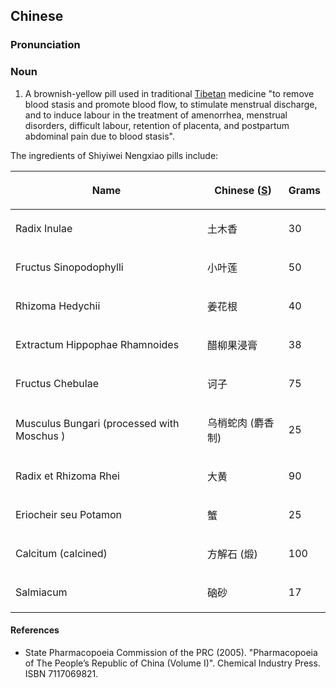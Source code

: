 ==Chinese==
{{zh-forms}}

===Pronunciation===
{{zh-pron
|m=shí一 wèi néngxiāo wán
|cat=n
}}

===Noun===
{{zh-noun}}

# A brownish-yellow pill used in traditional [[Tibetan]] medicine "to remove blood stasis and promote blood flow, to stimulate menstrual discharge, and to induce labour in the treatment of amenorrhea, menstrual disorders, difficult labour, retention of placenta, and postpartum abdominal pain due to blood stasis".

The ingredients of Shiyiwei Nengxiao pills include:

{| class="wikitable sortable"
|-
!Name
!Chinese ([[Simplified Chinese|S]])
!Grams
|-
|Radix Inulae
|土木香
| 30
|-
|Fructus Sinopodophylli
|小叶莲
| 50
|-
|Rhizoma Hedychii
|姜花根
| 40
|-
|Extractum Hippophae Rhamnoides
|醋柳果浸膏
| 38
|-
|Fructus Chebulae
|诃子
| 75
|-
|Musculus Bungari (processed with Moschus )
|乌梢蛇肉 (麝香制)
| 25
|-
|Radix et Rhizoma Rhei
|大黄
|90
|-
|Eriocheir seu Potamon
|蟹
| 25
|-
|Calcitum (calcined)
|方解石 (煅)
| 100
|-
|Salmiacum
|硇砂
| 17
|}

====References====
* State Pharmacopoeia Commission of the PRC (2005). "Pharmacopoeia of The People’s Republic of China (Volume I)". Chemical Industry Press. ISBN 7117069821.